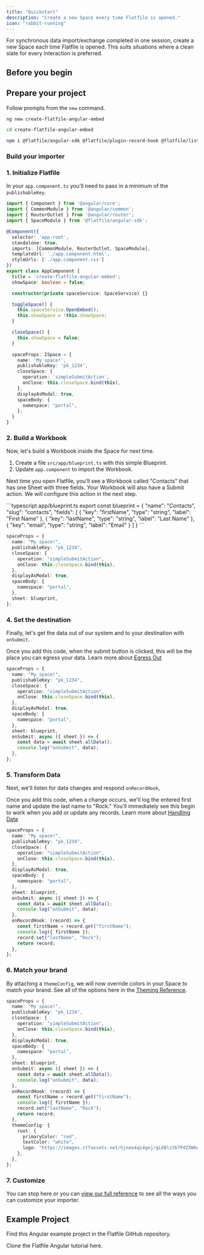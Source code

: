```yaml
---
title: "Quickstart"
description: "Create a new Space every time Flatfile is opened."
icon: "rabbit-running"
---
```


<Snippet file="shared/dxpbanner.mdx" />

For synchronous data import/exchange completed in one session, create a new Space each time Flatfile is opened. This suits situations where a clean slate for every interaction is preferred.

## Before you begin

<Snippet file="shared/pk_needed.mdx" />

## Prepare your project

Follow prompts from the `new` command.

```bash
ng new create-flatfile-angular-embed
```

```bash
cd create-flatfile-angular-embed
```

```bash
npm i @flatfile/angular-sdk @flatfile/plugin-record-hook @flatfile/listener
```

### Build your importer

### 1. Initialize Flatfile

In your `app.component.ts` you'll need to pass in a minimum of the `publishableKey`.

<CodeGroup>

```TypeScript src/app/app.component.ts
import { Component } from '@angular/core';
import { CommonModule } from '@angular/common';
import { RouterOutlet } from '@angular/router';
import { SpaceModule } from '@flatfile/angular-sdk';

@Component({
  selector: 'app-root',
  standalone: true,
  imports: [CommonModule, RouterOutlet, SpaceModule],
  templateUrl: './app.component.html',
  styleUrls: ['./app.component.css']
})
export class AppComponent {
  title = 'create-flatfile-angular-embed';
  showSpace: boolean = false;

  constructor(private spaceService: SpaceService) {}

  toggleSpace() {
    this.spaceService.OpenEmbed();
    this.showSpace = !this.showSpace;
  }

  closeSpace() {
    this.showSpace = false;
  }

  spaceProps: ISpace = {
    name: 'My space!',
    publishableKey: 'pk_1234',
    closeSpace: {
      operation: 'simpleSubmitAction',
      onClose: this.closeSpace.bind(this),
    },
    displayAsModal: true,
    spaceBody: {
      namespace: "portal",
    },
  }
}
```

</CodeGroup>

### 2. Build a Workbook

Now, let's build a Workbook inside the Space for next time.

1. Create a file `src/app/blueprint.ts` with this simple Blueprint.
2. Update `app.component` to import the Workbook.

Next time you open Flatfile, you'll see a Workbook called "Contacts" that has one Sheet with three fields. Your Workbook will also have a Submit action. We will configure this action in the next step.

<CodeGroup>
```typescript app/blueprint.ts
export const blueprint = {
  "name": "Contacts",
  "slug": "contacts",
  "fields": [
    {
      "key": "firstName",
      "type": "string",
      "label": "First Name"
    },
    {
      "key": "lastName",
      "type": "string",
      "label": "Last Name"
    },
    {
      "key": "email",
      "type": "string",
      "label": "Email"
    }
  ]
}
```

```typescript app/app.component.ts
spaceProps = {
  name: "My space!",
  publishableKey: "pk_1234",
  closeSpace: {
    operation: "simpleSubmitAction",
    onClose: this.closeSpace.bind(this),
  },
  displayAsModal: true,
  spaceBody: {
    namespace: "portal",
  },
  sheet: blueprint,
};
```

</CodeGroup>

### 4. Set the destination

Finally, let's get the data out of our system and to your destination with `onSubmit`.

Once you add this code, when the submit button is clicked, this will be the place you can egress your data. Learn more about [Egress Out](../../../guides/egress)

```typescript app/app.component.ts
spaceProps = {
  name: "My space!",
  publishableKey: "pk_1234",
  closeSpace: {
    operation: "simpleSubmitAction",
    onClose: this.closeSpace.bind(this),
  },
  displayAsModal: true,
  spaceBody: {
    namespace: "portal",
  },
  sheet: blueprint,
  onSubmit: async ({ sheet }) => {
    const data = await sheet.allData();
    console.log("onSubmit", data);
  },
};
```

### 5. Transform Data

Next, we'll listen for data changes and respond `onRecordHook`,

Once you add this code, when a change occurs, we'll log the entered first name and update the last name to "Rock." You'll immediately see this begin to work when you add or update any records. Learn more about [Handling Data](../../../guides/handling-data)

```typescript app/app.component.ts
spaceProps = {
  name: "My space!",
  publishableKey: "pk_1234",
  closeSpace: {
    operation: "simpleSubmitAction",
    onClose: this.closeSpace.bind(this),
  },
  displayAsModal: true,
  spaceBody: {
    namespace: "portal",
  },
  sheet: blueprint,
  onSubmit: async ({ sheet }) => {
    const data = await sheet.allData();
    console.log("onSubmit", data);
  },
  onRecordHook: (record) => {
    const firstName = record.get("firstName");
    console.log({ firstName });
    record.set("lastName", "Rock");
    return record;
  },
};
```

### 6. Match your brand

By attaching a `themeConfig`, we will now override colors in your Space to match your brand. See all of the options here in the [Theming Reference](../../../guides/theming).

```typescript app/app.component.ts
spaceProps = {
  name: "My space!",
  publishableKey: "pk_1234",
  closeSpace: {
    operation: "simpleSubmitAction",
    onClose: this.closeSpace.bind(this),
  },
  displayAsModal: true,
  spaceBody: {
    namespace: "portal",
  },
  sheet: blueprint,
  onSubmit: async ({ sheet }) => {
    const data = await sheet.allData();
    console.log("onSubmit", data);
  },
  onRecordHook: (record) => {
    const firstName = record.get("firstName");
    console.log({ firstName });
    record.set("lastName", "Rock");
    return record;
  },
  themeConfig: {
    root: {
      primaryColor: "red",
      textColor: "white",
      logo: "https://images.ctfassets.net/hjneo4qi4goj/gL6Blz3kTPdZXWknuIDVx/7bb7c73d93b111ed542d2ed426b42fd5/flatfile.svg",
    },
  },
};
```

### 7. Customize

You can stop here or you can [view our full reference](../reference/common) to see all the ways you can customize your importer.

## Example Project

Find this Angular example project in the Flatfile GitHub repository.

<CardGroup cols={1}>
  <Card
    title="create-flatfile-angular"
    icon="angular"
    href="https://github.com/FlatFilers/create-flatfile-angular"
  >
    Clone the Flatfile Angular tutorial here.
  </Card>
</CardGroup>
